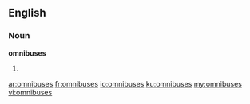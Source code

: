 ==English==

===Noun===
'''omnibuses'''

# {{plural of|omnibus}}

[[ar:omnibuses]]
[[fr:omnibuses]]
[[io:omnibuses]]
[[ku:omnibuses]]
[[my:omnibuses]]
[[vi:omnibuses]]